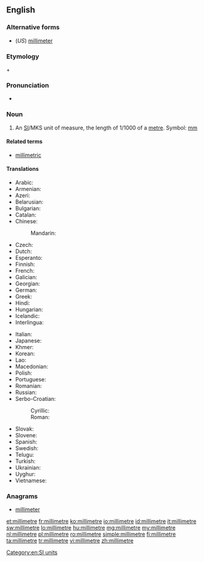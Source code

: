 ==English==

===Alternative forms===
* (''US'') [[millimeter]]

===Etymology===
{{etyl|la|en}} {{term|milli-||thousand|lang=la}} + {{term|metre}}

===Pronunciation===
* {{audio|En-us-millimetre.ogg|Audio (US)}}

===Noun===
{{en-noun}}

# {{context|British|lang=en}} An [[SI#Abbreviation|SI]]/MKS unit of measure, the length of 1/1000 of a [[metre]]. Symbol: [[mm]]

====Related terms====
* [[millimetric]]

====Translations====
{{trans-top|unit of measure}}
* Arabic: {{t-|ar|مليمتر|m|tr=milliimitr}}
* Armenian: {{t-|hy|միլիմետր|tr=milimetr}}
* Azeri: {{t-|az|millimetr}}
* Belarusian: {{t-|be|мілімэтар|m|tr=milimétar}}
* Bulgarian: {{t+|bg|милиметър|m|tr=milimétǎr}}
* Catalan: {{t-|ca|mil·límetre|m}}
* Chinese:
*: Mandarin: {{t-|cmn|毫米|tr=háomǐ|sc=Hani}}
* Czech: {{t-|cs|milimetr|m}}
* Dutch: {{t+|nl|millimeter}}
* Esperanto: {{t-|eo|milimetro}}
* Finnish: {{t+|fi|millimetri}}
* French: {{t+|fr|millimètre|m}}
* Galician: {{t-|gl|milímetro|m}}
* Georgian: {{t-|ka|მილიმეტრი|tr=milimetri|sc=Geor}}
* German: {{t+|de|Millimeter|m}}
* Greek: {{t+|el|χιλιοστόμετρο|n|tr=chiliostómetro}}
* Hindi: {{t-|hi|मिलीमीटर|tr=milīmīṭar}}
* Hungarian: {{t+|hu|milliméter}}
* Icelandic: {{t+|is|millimetri|m}}
* Interlingua: {{t-|ia|millimetro}}
{{trans-mid}}
* Italian: {{t+|it|millimetro|m}}
* Japanese: {{t+|ja|ミリメートル|tr=mirimētoru}}
* Khmer: {{t+|km|មិល្លីម៉ែត្រ|tr=millii-maet|sc=Khmr}}
* Korean: {{t+|ko|밀리미터|tr=millimiteo|sc=Hang}}
* Lao: {{t+|lo|ມິລິແມັດ|sc=Laoo}}
* Macedonian: {{t-|mk|милиметар|m|tr=milimétar}}
* Polish: {{t+|pl|milimetr|m}}
* Portuguese: {{t+|pt|milímetro|m}}
* Romanian: {{t+|ro|milimetru|m}}
* Russian: {{t+|ru|миллиметр|m|tr=millimétr}}
* Serbo-Croatian:
*: Cyrillic: {{t-|sh|мѝлиметар|m|sc=Cyrl}}
*: Roman: {{t-|sh|mìlimetar|m}}
* Slovak: {{t-|sk|milimeter|m}}
* Slovene: {{t-|sl|milimeter|m}}
* Spanish: {{t+|es|milímetro|m}}
* Swedish: {{t+|sv|millimeter|c}}
* Telugu: {{t-|te|మిల్లీమీటరు}}
* Turkish: {{t+|tr|milimetre}}
* Ukrainian: {{t-|uk|міліметр|m|tr=milimétr}}
* Uyghur: {{t|ug|مىللىمېتىر|tr=millimëtir|sc=ug-Arab}}
* Vietnamese: {{t-|vi|milimet}}
{{trans-bottom}}

===Anagrams===
* [[millimeter#English|millimeter]]

[[Category:en:SI units]]

[[et:millimetre]]
[[fr:millimetre]]
[[ko:millimetre]]
[[io:millimetre]]
[[id:millimetre]]
[[it:millimetre]]
[[sw:millimetre]]
[[lo:millimetre]]
[[hu:millimetre]]
[[mg:millimetre]]
[[my:millimetre]]
[[nl:millimetre]]
[[pl:millimetre]]
[[ro:millimetre]]
[[simple:millimetre]]
[[fi:millimetre]]
[[ta:millimetre]]
[[tr:millimetre]]
[[vi:millimetre]]
[[zh:millimetre]]